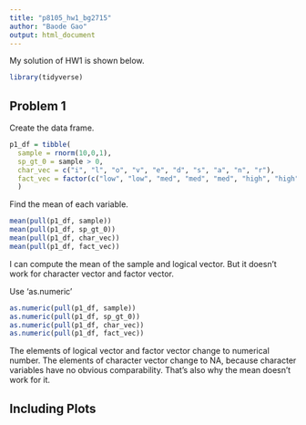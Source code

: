 ```yaml
---
title: "p8105_hw1_bg2715"
author: "Baode Gao"
output: html_document
---
```


My solution of HW1 is shown below.

```r
library(tidyverse)
```


## Problem 1

Create the data frame.
```r
p1_df = tibble(
  sample = rnorm(10,0,1),
  sp_gt_0 = sample > 0,
  char_vec = c("i", "l", "o", "v", "e", "d", "s", "a", "n", "r"),
  fact_vec = factor(c("low", "low", "med", "med", "med", "high", "high", "high", "high", "high"))
  )
```

Find the mean of each variable.
```r
mean(pull(p1_df, sample))
mean(pull(p1_df, sp_gt_0))
mean(pull(p1_df, char_vec))
mean(pull(p1_df, fact_vec))
```

I can compute the mean of the sample and logical vector. But it doesn't work for character vector and factor vector.

Use 'as.numeric'
```r
as.numeric(pull(p1_df, sample))
as.numeric(pull(p1_df, sp_gt_0))
as.numeric(pull(p1_df, char_vec))
as.numeric(pull(p1_df, fact_vec))
```
The elements of logical vector and factor vector change to numerical number. The elements of character vector change to NA, because character variables have no obvious comparability. That's also why the mean doesn't work for it.

## Including Plots

